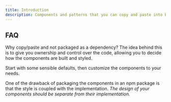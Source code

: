 ```yaml
---
title: Introduction
description: Components and patterns that you can copy and paste into Biobase apps. Accessible. Customizable. Open Source.
---
```


## FAQ

<Accordion type="multiple">

<AccordionItem value="faq-1">
	<AccordionTrigger>
		Why copy/paste and not packaged as a dependency?
	</AccordionTrigger>
	<AccordionContent>
The idea behind this is to give you ownership and control over the code, allowing you to decide how the components are built and styled.

Start with some sensible defaults, then customize the components to your needs.

One of the drawback of packaging the components in an npm package is that the style is coupled with the implementation. _The design of your components should be separate from their implementation._

</AccordionContent>
</AccordionItem>

</Accordion>
